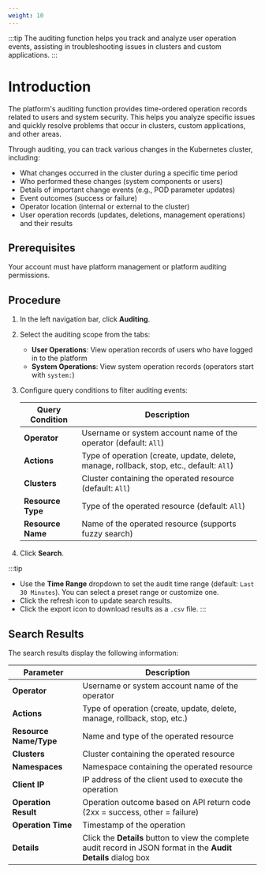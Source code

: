 ```yaml
---
weight: 10
---
```


:::tip
The auditing function helps you track and analyze user operation events, assisting in troubleshooting issues in clusters and custom applications.
:::

# Introduction

The platform's auditing function provides time-ordered operation records related to users and system security. This helps you analyze specific issues and quickly resolve problems that occur in clusters, custom applications, and other areas.

Through auditing, you can track various changes in the Kubernetes cluster, including:

* What changes occurred in the cluster during a specific time period
* Who performed these changes (system components or users)
* Details of important change events (e.g., POD parameter updates)
* Event outcomes (success or failure)
* Operator location (internal or external to the cluster)
* User operation records (updates, deletions, management operations) and their results

## Prerequisites

Your account must have platform management or platform auditing permissions.

## Procedure

1. In the left navigation bar, click **Auditing**.

2. Select the auditing scope from the tabs:
    * **User Operations**: View operation records of users who have logged in to the platform
    * **System Operations**: View system operation records (operators start with `system:`)

3. Configure query conditions to filter auditing events:

    | Query Condition | Description |
    |----------------|-------------|
    | **Operator** | Username or system account name of the operator (default: `All`) |
    | **Actions** | Type of operation (create, update, delete, manage, rollback, stop, etc., default: `All`) |
    | **Clusters** | Cluster containing the operated resource (default: `All`) |
    | **Resource Type** | Type of the operated resource (default: `All`) |
    | **Resource Name** | Name of the operated resource (supports fuzzy search) |

4. Click **Search**.

:::tip
* Use the **Time Range** dropdown to set the audit time range (default: `Last 30 Minutes`). You can select a preset range or customize one.
* Click the refresh icon to update search results.
* Click the export icon to download results as a `.csv` file.
:::

## Search Results

The search results display the following information:

| Parameter | Description |
|-----------|-------------|
| **Operator** | Username or system account name of the operator |
| **Actions** | Type of operation (create, update, delete, manage, rollback, stop, etc.) |
| **Resource Name/Type** | Name and type of the operated resource |
| **Clusters** | Cluster containing the operated resource |
| **Namespaces** | Namespace containing the operated resource |
| **Client IP** | IP address of the client used to execute the operation |
| **Operation Result** | Operation outcome based on API return code (2xx = success, other = failure) |
| **Operation Time** | Timestamp of the operation |
| **Details** | Click the **Details** button to view the complete audit record in JSON format in the **Audit Details** dialog box |

